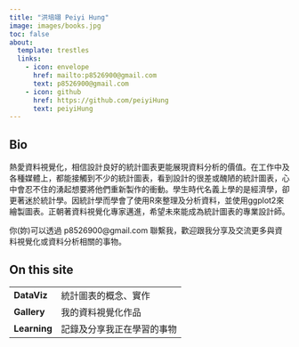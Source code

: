 ```yaml
---
title: "洪培翊 Peiyi Hung"
image: images/books.jpg
toc: false
about:
  template: trestles
  links: 
    - icon: envelope
      href: mailto:p8526900@gmail.com
      text: p8526900@gmail.com
    - icon: github
      href: https://github.com/peiyiHung
      text: peiyiHung
---
```


## Bio

熱愛資料視覺化，相信設計良好的統計圖表更能展現資料分析的價值。在工作中及各種媒體上，都能接觸到不少的統計圖表，看到設計的很差或醜陋的統計圖表，心中會忍不住的湧起想要將他們重新製作的衝動。學生時代名義上學的是經濟學，卻更著迷於統計學。因統計學而學會了使用R來整理及分析資料，並使用ggplot2來繪製圖表。正朝著資料視覺化專家邁進，希望未來能成為統計圖表的專業設計師。

你(妳)可以透過 p8526900\@gmail.com 聯繫我，歡迎跟我分享及交流更多與資料視覺化或資料分析相關的事物。

## On this site

```{=html}
<table>
  <tbody>
    <tr>
        <td><b>DataViz</b></td>
        <td>統計圖表的概念、實作</td>
    </tr>
    
    <tr>
        <td><b>Gallery</b></td>
        <td>我的資料視覺化作品</td>
    </tr>
    
    <tr>
        <td><b>Learning</b></td>
        <td>記錄及分享我正在學習的事物</td>
    </tr>
  </tbody>
</table>
```
